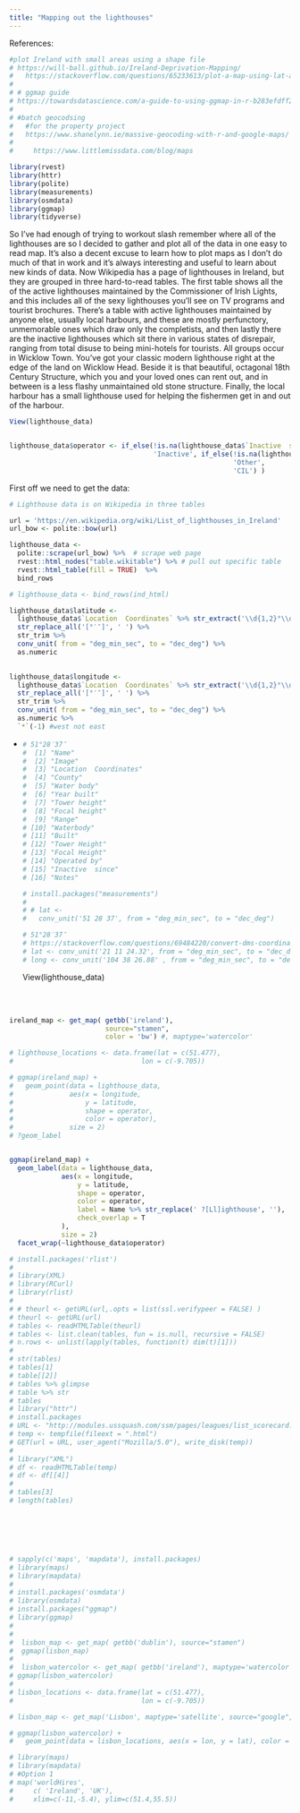 ```yaml
---
title: "Mapping out the lighthouses"
---
```


References:

```r
#plot Ireland with small areas using a shape file
# https://will-ball.github.io/Ireland-Deprivation-Mapping/
#   https://stackoverflow.com/questions/65233613/plot-a-map-using-lat-and-long-with-r
# 
# # ggmap guide
# https://towardsdatascience.com/a-guide-to-using-ggmap-in-r-b283efdff2af
# 
# #batch geocodsing 
#   #for the property project
#   https://www.shanelynn.ie/massive-geocoding-with-r-and-google-maps/
#   
#     https://www.littlemissdata.com/blog/maps
```

```r
library(rvest)
library(httr)
library(polite)
library(measurements)
library(osmdata)
library(ggmap)
library(tidyverse)
```

So I've had enough of trying to workout slash remember where all of the lighthouses are so I decided to gather and plot all of the data in one easy to read map. It's also a decent excuse to learn how to plot maps as I don't do much of that in work and it's always interesting and useful to learn about new kinds of data. Now Wikipedia has a page of lighthouses in Ireland, but they are grouped in three hard-to-read tables. The first table shows all the of the active lighthouses maintained by the Commissioner of Irish Lights, and this includes all of the sexy lighthouses you'll see on TV programs and tourist brochures. There's a table with active lighthouses maintained by anyone else, usually local harbours, and these are mostly perfunctory, unmemorable ones which draw only the completists, and then lastly there are the inactive lighthouses which sit there in various states of disrepair, ranging from total disuse to being mini-hotels for tourists. All groups occur in Wicklow Town. You've got your classic modern lighthouse right at the edge of the land on Wicklow Head. Beside it is that beautiful, octagonal 18th Century Structure, which you and your loved ones can rent out, and in between is a less flashy unmaintained old stone structure. Finally, the local harbour has a small lighthouse used for helping the fishermen get in and out of the harbour.\

```r
View(lighthouse_data)


lighthouse_data$operator <- if_else(!is.na(lighthouse_data$`Inactive  since`), 
                                    'Inactive', if_else(!is.na(lighthouse_data$`Operated by`), 
                                                        'Other', 
                                                        'CIL') )
```

First off we need to get the data:

```r
# Lighthouse data is on Wikipedia in three tables

url = 'https://en.wikipedia.org/wiki/List_of_lighthouses_in_Ireland'
url_bow <- polite::bow(url)

lighthouse_data <-
  polite::scrape(url_bow) %>%  # scrape web page
  rvest::html_nodes("table.wikitable") %>% # pull out specific table
  rvest::html_table(fill = TRUE)  %>% 
  bind_rows

# lighthouse_data <- bind_rows(ind_html) 

lighthouse_data$latitude <- 
  lighthouse_data$`Location  Coordinates` %>% str_extract('\\d{1,2}°\\d{1,2}′\\d{0,2}″(?=N)') %>% 
  str_replace_all('[°′″]', ' ') %>% 
  str_trim %>% 
  conv_unit( from = "deg_min_sec", to = "dec_deg") %>% 
  as.numeric
  

lighthouse_data$longitude <- 
  lighthouse_data$`Location  Coordinates` %>% str_extract('\\d{1,2}°\\d{1,2}′\\d{0,2}″(?=W)') %>% 
  str_replace_all('[°′″]', ' ') %>% 
  str_trim %>% 
  conv_unit( from = "deg_min_sec", to = "dec_deg") %>% 
  as.numeric %>% 
  `*`(-1) #west not east
```

-   <div>

    ```r




    # 51°28′37″
    #  [1] "Name"                 
    #  [2] "Image"                
    #  [3] "Location  Coordinates"
    #  [4] "County"               
    #  [5] "Water body"           
    #  [6] "Year built"           
    #  [7] "Tower height"         
    #  [8] "Focal height"         
    #  [9] "Range"                
    # [10] "Waterbody"            
    # [11] "Built"                
    # [12] "Tower Height"         
    # [13] "Focal Height"         
    # [14] "Operated by"          
    # [15] "Inactive  since"      
    # [16] "Notes"  

    # install.packages("measurements") 
    # 
    # # lat <- 
    #   conv_unit('51 28 37', from = "deg_min_sec", to = "dec_deg")

    # 51°28′37″
    # https://stackoverflow.com/questions/69484220/convert-dms-coordinates-to-decimal-degrees-in-r
    # lat <- conv_unit('21 11 24.32', from = "deg_min_sec", to = "dec_deg")
    # long <- conv_unit('104 38 26.88' , from = "deg_min_sec", to = "dec_deg")
    ```

    View(lighthouse_data)\

    \
    \

    </div>

```r


ireland_map <- get_map( getbb('ireland'),
                        source="stamen", 
                        color = 'bw') #, maptype='watercolor'

# lighthouse_locations <- data.frame(lat = c(51.477),
#                                lon = c(-9.705))

# ggmap(ireland_map) +
#   geom_point(data = lighthouse_data, 
#              aes(x = longitude, 
#                  y = latitude, 
#                  shape = operator,
#                  color = operator), 
#              size = 2)
# ?geom_label


ggmap(ireland_map) +
  geom_label(data = lighthouse_data, 
             aes(x = longitude, 
                 y = latitude, 
                 shape = operator,
                 color = operator,
                 label = Name %>% str_replace(' ?[Ll]ighthouse', ''), 
                 check_overlap = T
             ),
             size = 2) 
  facet_wrap(~lighthouse_data$operator)
```

```r


# install.packages('rlist')
# 
# library(XML)
# library(RCurl)
# library(rlist)
# 
# # theurl <- getURL(url,.opts = list(ssl.verifypeer = FALSE) )
# theurl <- getURL(url)
# tables <- readHTMLTable(theurl)
# tables <- list.clean(tables, fun = is.null, recursive = FALSE)
# n.rows <- unlist(lapply(tables, function(t) dim(t)[1]))
# 
# str(tables)
# tables[1]
# table[[2]]
# tables %>% glimpse
# table %>% str
# tables
# library("httr")
# install.packages
# URL <- "http://modules.ussquash.com/ssm/pages/leagues/list_scorecard.asp?id=105252"
# temp <- tempfile(fileext = ".html")
# GET(url = URL, user_agent("Mozilla/5.0"), write_disk(temp))
# 
# library("XML")
# df <- readHTMLTable(temp)
# df <- df[[4]]
# 
# tables[3]
# length(tables)

```

\

```r

```

\

```r
# sapply(c('maps', 'mapdata'), install.packages)
# library(maps)
# library(mapdata)
# 
# install.packages('osmdata')
# library(osmdata)
# install.packages("ggmap")
# library(ggmap)
# 
#  
#  lisbon_map <- get_map( getbb('dublin'), source="stamen")
#  ggmap(lisbon_map)
# 
#  lisbon_watercolor <- get_map( getbb('ireland'), maptype='watercolor', source="stamen")
# ggmap(lisbon_watercolor)
# 
# lisbon_locations <- data.frame(lat = c(51.477),
#                                lon = c(-9.705))

# lisbon_map <- get_map('Lisbon', maptype='satellite', source="google", api_key = api_secret, zoom=12)

# ggmap(lisbon_watercolor) +
#   geom_point(data = lisbon_locations, aes(x = lon, y = lat), color = "red", size = 4)

```

```r
# library(maps)       
# library(mapdata)    
# #Option 1
# map('worldHires',
#     c( 'Ireland', 'UK'),
#     xlim=c(-11,-5.4), ylim=c(51.4,55.5)) 
```
